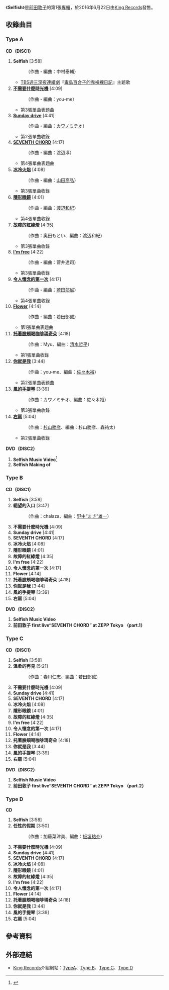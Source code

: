 {{other uses|自私}}
{{Infobox album
| name       = Selfish
| type       = studio
| cover      = 
| artist     = [[前田敦子|前田敦子]]
| released   = 2016年6月22日
| recorded   = 
| genre      = [[日本流行音樂|日本流行音樂]]
| length     = 
| label      = [[You,_Be_Cool!|You, Be Cool!]]<br/>（[[KING_RECORDS|KING RECORDS]]）
| producer   = [[秋元康|秋元康]]
| reviews    = 
| chart_position = * 周榜第8位<small>（[[Oricon公信榜|Oricon]]）</small>
| certification = 
| prev_title = 
| prev_year  = 
| next_title = 
| next_year  = 
| misc       = {{單曲
  | type        = studio
  | single1     = 《[[Flower_(前田敦子單曲)|Flower (前田敦子單曲)]]》
  | single1date = 2011年6月22日
  | single2     = 《[[你就是我|你就是我]]》
  | single2date = 2012年6月20日
  | single3     = 《[[不需要什麼時光機|不需要什麼時光機]]》
  | single3date = 2013年9月18日
  | single4     = 《[[SEVENTH_CHORD|SEVENTH CHORD]]》
  | single4date = 2014年3月5日
  }}
}}
《'''Selfish'''》是[[前田敦子|前田敦子]]的第1張[[專輯|專輯]]，於2016年6月22日由[[King_Records|King Records]]發售。

== 收錄曲目==

=== Type A ===
'''CD（DISC1）'''
# '''Selfish''' [3:58]
#:（作曲・編曲：中村泰輔）
#* [[TBS週三深夜連續劇|TBS週三深夜連續劇]]『[[毒島百合子的赤裸裸日記|毒島百合子的赤裸裸日記]]』主題歌
# '''[[不需要什麼時光機|不需要什麼時光機]]''' [4:09]
#:（作曲・編曲：you-me）
#* 第3張單曲表題曲
# '''[[你就是我|Sunday drive]]''' [4:41]
#:（作曲・編曲：[[カワノミチオ|カワノミチオ]]）
#* 第2張單曲收錄
# '''[[SEVENTH_CHORD|SEVENTH CHORD]]''' [4:17]
#:（作曲・編曲：渡辺淳）
#* 第4張單曲表題曲
# '''[[不需要什麼時光機|冰冷火焰]]''' [4:08]
#:（作曲・編曲：[[山田高弘|山田高弘]]）
#* 第3張單曲收錄
# '''[[SEVENTH_CHORD|隱形眼鏡]]''' [4:01]
#:（作曲・編曲：[[渡辺和紀|渡辺和紀]]）
#* 第4張單曲收錄
# '''[[不需要什麼時光機|故障的紅綠燈]]''' [4:35]
#:（作曲：奥田もとい、編曲：渡辺和紀）
#* 第3張單曲收錄
# '''[[不需要什麼時光機|I'm free]]''' [4:22]
#:（作曲・編曲：菅井達司）
#* 第3張單曲收錄
# '''[[SEVENTH_CHORD|令人懷念的第一次]]''' [4:17]
#:（作曲・編曲：[[若田部誠|若田部誠]]）
#* 第4張單曲收錄
# '''[[Flower_(前田敦子單曲)|Flower]]''' [4:14]
#:（作曲・編曲：若田部誠）
#* 第1張單曲表題曲
# '''[[Flower_(前田敦子單曲)|托著臉頰喝咖啡瑪奇朵]]''' [4:18]
#:（作曲：Myu、編曲：[[清水哲平|清水哲平]]）
#* 第1張單曲收錄
# '''[[你就是我|你就是我]]''' [3:44]
#:（作曲：you-me、編曲：[[佐々木裕_(ミュージシャン)|佐々木裕]]）
#* 第2張單曲表題曲
# '''[[不需要什麼時光機|風的手提琴]]''' [3:39]
#:（作曲：カワノミチオ、編曲：佐々木裕）
#* 第3張單曲收錄
# '''[[你就是我|右肩]]''' [5:04]
#:（作曲：[[杉山勝彦|杉山勝彦]]、編曲：杉山勝彦、森祐太）
#* 第2張單曲收錄

'''DVD（DISC2）'''
# '''Selfish Music Video'''<ref>{{cite web|url=http://www.oricon.co.jp/news/2073055/full/|script-title=ja:前田敦子、新曲「Selfish」MVで理性解放 通天閣本通を裸足で歩く|language=ja|date=2016-06-09|accessdate=|archive-date=2017-01-16|archive-url=https://web.archive.org/web/20170116154926/http://www.oricon.co.jp/news/2073055/full/|dead-url=no}}</ref>
# '''Selfish Making of'''

=== Type B ===
'''CD（DISC1）'''
# '''Selfish''' [3:58]
# '''絕望的入口''' [3:47]
#:（作曲：chalaza、編曲：[[野中“まさ”雄一|野中“まさ”雄一]]）
# '''不需要什麼時光機''' [4:09]
# '''Sunday drive''' [4:41]
# '''SEVENTH CHORD''' [4:17]
# '''冰冷火焰''' [4:08]
# '''隱形眼鏡''' [4:01]
# '''故障的紅綠燈''' [4:35]
# '''I'm free''' [4:22]
# '''令人懷念的第一次''' [4:17]
# '''Flower''' [4:14]
# '''托著臉頰喝咖啡瑪奇朵''' [4:18]
# '''你就是我''' [3:44]
# '''風的手提琴''' [3:39]
# '''右肩''' [5:04]

'''DVD（DISC2）'''
# '''Selfish Music Video'''
# '''前田敦子 first live“SEVENTH CHORD” at ZEPP Tokyo （part.1）'''

=== Type C ===
'''CD（DISC1）'''
# '''Selfish''' [3:58]
# '''溫柔的再見''' [5:21]
#:（作曲：春川仁志、編曲：若田部誠）
# '''不需要什麼時光機''' [4:09]
# '''Sunday drive''' [4:41]
# '''SEVENTH CHORD''' [4:17]
# '''冰冷火焰''' [4:08]
# '''隱形眼鏡''' [4:01]
# '''故障的紅綠燈''' [4:35]
# '''I'm free''' [4:22]
# '''令人懷念的第一次''' [4:17]
# '''Flower''' [4:14]
# '''托著臉頰喝咖啡瑪奇朵''' [4:18]
# '''你就是我''' [3:44]
# '''風的手提琴''' [3:39]
# '''右肩''' [5:04]

'''DVD（DISC2）'''
# '''Selfish Music Video'''
# '''前田敦子 first live“SEVENTH CHORD” at ZEPP Tokyo （part.2）'''

=== Type D ===
'''CD'''
# '''Selfish''' [3:58]
# '''任性的假期''' [3:50]
#:（作曲：加藤菜津美、編曲：[[板垣祐介|板垣祐介]]）
# '''不需要什麼時光機''' [4:09]
# '''Sunday drive''' [4:41]
# '''SEVENTH CHORD''' [4:17]
# '''冰冷火焰''' [4:08]
# '''隱形眼鏡''' [4:01]
# '''故障的紅綠燈''' [4:35]
# '''I'm free''' [4:22]
# '''令人懷念的第一次''' [4:17]
# '''Flower''' [4:14]
# '''托著臉頰喝咖啡瑪奇朵''' [4:18]
# '''你就是我''' [3:44]
# '''風的手提琴''' [3:39]
# '''右肩''' [5:04]

== 參考資料 ==
{{Reflist}}

== 外部連結 ==
*[[King_Records|King Records]]介紹網站{{ja icon}}：[http://www.kingrecords.co.jp/cs/g/gKIZC-355/ TypeA]{{Wayback|url=http://www.kingrecords.co.jp/cs/g/gKIZC-355/ |date=20160923143606 }}、[http://www.kingrecords.co.jp/cs/g/gKIZC-357/ Type B]{{Wayback|url=http://www.kingrecords.co.jp/cs/g/gKIZC-357/ |date=20161024191418 }}、[http://www.kingrecords.co.jp/cs/g/gKIZC-359/ Type C]{{Wayback|url=http://www.kingrecords.co.jp/cs/g/gKIZC-359/ |date=20160814105454 }}、[http://www.kingrecords.co.jp/cs/g/gKICS-3393/ Type D]{{Wayback|url=http://www.kingrecords.co.jp/cs/g/gKICS-3393/ |date=20160925230319 }}

{{前田敦子}}